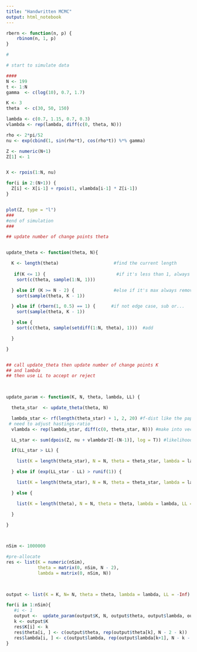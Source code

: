 ```yaml
---
title: "Handwritten MCMC"
output: html_notebook
---
```

```r

rbern <- function(n, p) {
    rbinom(n, 1, p)
}


```

```r
#

# start to simulate data

####
N <- 199
t <- 1:N
gamma  <- c(log(10), 0.7, 1.7)

K <- 3
theta  <- c(30, 50, 150)

lambda <- c(0.7, 1.15, 0.7, 0.3)
vlambda <- rep(lambda, diff(c(0, theta, N)))

rho <- 2*pi/52
nu <- exp(cbind(1, sin(rho*t), cos(rho*t)) %*% gamma)

Z <- numeric(N+1)
Z[1] <- 1


X <- rpois(1:N, nu)

for(i in 2:(N+1)) {
  Z[i] <- X[i-1] + rpois(1, vlambda[i-1] * Z[i-1])
}


plot(Z, type = "l")
###
#end of simulation
###
```


```r
## update number of change points theta


update_theta <- function(theta, N){

  K <- length(theta)                     #find the current length
  
   if(K <= 1) {                           #if it's less than 1, always add
    sort(c(theta, sample(1:N, 1))) 

  } else if (K >= N - 2) {               #else if it's max always remove
    sort(sample(theta, K - 1))

  } else if (rbern(1, 0.5) == 1) {      #if not edge case, sub or...
    sort(sample(theta, K - 1))

  } else {
    sort(c(theta, sample(setdiff(1:N, theta), 1)))  #add

  }

}


## call update_theta then update number of change points K
## and lambda
## then use LL to accept or reject

 

update_param <- function(K, N, theta, lambda, LL) {

  theta_star  <- update_theta(theta, N)

  lambda_star <- rf(length(theta_star) + 1, 2, 20) #f-dist like the paper
 # need to adjust hastings-ratio
  vlambda <- rep(lambda_star, diff(c(0, theta_star, N))) #make into vector

  LL_star <- sum(dpois(Z, nu + vlambda*Z[-(N-1)], log = T)) #likelihood

  if(LL_star > LL) {

    list(K = length(theta_star), N = N, theta = theta_star, lambda = lambda_star, LL = LL_star)

  } else if (exp(LL_star - LL) > runif(1)) {

    list(K = length(theta_star), N = N, theta = theta_star, lambda = lambda_star, LL = LL_star)

  } else { 

    list(K = length(theta), N = N, theta = theta, lambda = lambda, LL = LL)

  }

}

 

nSim <- 1000000

#pre-allocate
res <- list(K = numeric(nSim),
            theta = matrix(0, nSim, N - 2),
            lambda = matrix(0, nSim, N))

 

output <- list(K = K, N= N, theta = theta, lambda = lambda, LL = -Inf)

for(i in 1:nSim){
   #i <- 1
   output <-  update_param(output$K, N, output$theta, output$lambda, output$LL)
   k <- output$K
   res$K[i] <- k
   res$theta[i, ] <- c(output$theta, rep(output$theta[k], N - 2 - k))
   res$lambda[i, ] <- c(output$lambda, rep(output$lambda[k+1], N - k - 1))
}

 


```
